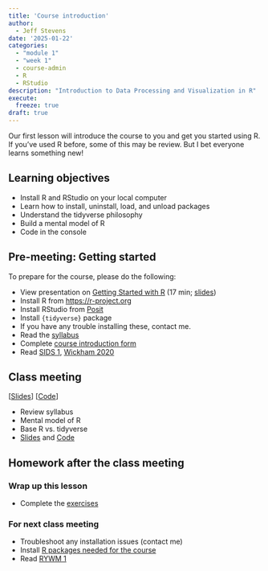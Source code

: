 ```yaml
---
title: 'Course introduction'
author:
  - Jeff Stevens
date: '2025-01-22'
categories: 
  - "module 1"
  - "week 1"
  - course-admin
  - R
  - RStudio
description: "Introduction to Data Processing and Visualization in R"
execute:
  freeze: true
draft: true
---
```


Our first lesson will introduce the course to you and get you started using R. If you've used R before, some of this may be review. But I bet everyone learns something new!

## Learning objectives

* Install R and RStudio on your local computer
* Learn how to install, uninstall, load, and unload packages
* Understand the tidyverse philosophy
* Build a mental model of R
* Code in the console

## Pre-meeting: Getting started

To prepare for the course, please do the following:

* View presentation on [Getting Started with R](https://canvas.unl.edu/courses/149637/files/folder/presentations?preview=14236447){target='_blank'} (17 min; [slides](../../slides/00_getting_started.qmd){target='_blank'})
* Install R from [https://r-project.org](https://cloud.r-project.org/){target='_blank'}
* Install RStudio from [Posit](https://posit.co/downloads/){target='_blank'}
* Install `{tidyverse}` package
* If you have any trouble installing these, contact me.
* Read the [syllabus](../../syllabus.html)
* Complete [course introduction form](https://canvas.unl.edu/courses/149637/pages/course-resources){target='_blank'}
* Read [SIDS 1](https://moderndive.netlify.app/1-getting-started.html){target='_blank'}, [Wickham 2020](https://tidyverse.tidyverse.org/articles/manifesto.html){target='_blank'}

## Class meeting

[[Slides](../../slides/01_introduction.qmd){target="_blank"}] [[Code](../../code/01_introduction.html)]

* Review syllabus
* Mental model of R
* Base R vs. tidyverse
* [Slides](../../slides/01_introduction.qmd){target="_blank"} and [Code](../../code/01_introduction.html){target="_blank"}

## Homework after the class meeting
### Wrap up this lesson

* Complete the [exercises](https://jeffreyrstevens.shinyapps.io/dpavir2023_01_introduction/){target='_blank'}

### For next class meeting

* Troubleshoot any installation issues (contact me)
* Install [R packages needed for the course](../../resources.qmd#packages)
* Read [RYWM 1](https://rladiessydney.org/courses/ryouwithme/01-basicbasics-1/){target='_blank'}
